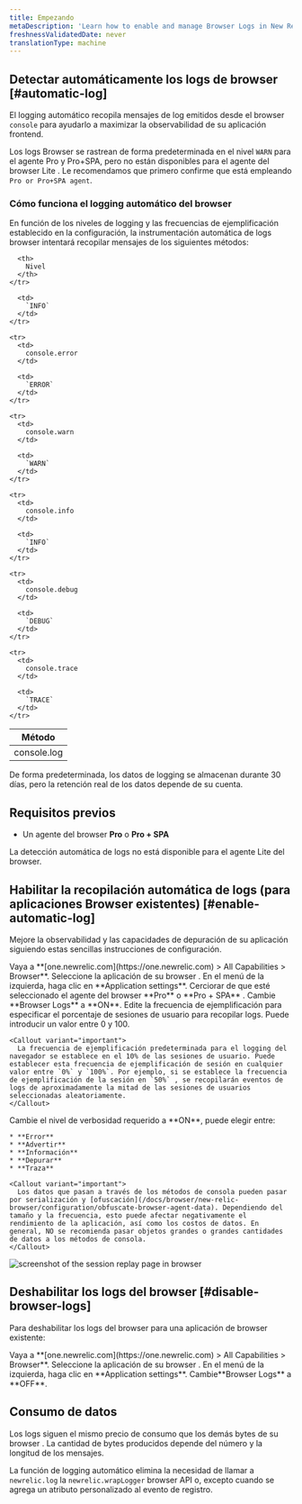 ```yaml
---
title: Empezando
metaDescription: 'Learn how to enable and manage Browser Logs in New Relic, including steps for automatic log collection and how to disable the feature.'
freshnessValidatedDate: never
translationType: machine
---
```


## Detectar automáticamente los logs de browser [#automatic-log]

El logging automático recopila mensajes de log emitidos desde el browser `console` para ayudarlo a maximizar la observabilidad de su aplicación frontend.

Los logs Browser se rastrean de forma predeterminada en el nivel `WARN` para el agente Pro y Pro+SPA, pero no están disponibles para el agente del browser Lite . Le recomendamos que primero confirme que está empleando `Pro or Pro+SPA agent`.

### Cómo funciona el logging automático del browser

En función de los niveles de logging y las frecuencias de ejemplificación establecido en la configuración, la instrumentación automática de logs browser intentará recopilar mensajes de los siguientes métodos:

<table>
  <thead>
    <tr>
      <th style={{width: "200px"}}>
        Método
      </th>

      <th>
        Nivel
      </th>
    </tr>
  </thead>

  <tbody>
    <tr>
      <td>
        console.log
      </td>

      <td>
        `INFO`
      </td>
    </tr>

    <tr>
      <td>
        console.error
      </td>

      <td>
        `ERROR`
      </td>
    </tr>

    <tr>
      <td>
        console.warn
      </td>

      <td>
        `WARN`
      </td>
    </tr>

    <tr>
      <td>
        console.info
      </td>

      <td>
        `INFO`
      </td>
    </tr>

    <tr>
      <td>
        console.debug
      </td>

      <td>
        `DEBUG`
      </td>
    </tr>

    <tr>
      <td>
        console.trace
      </td>

      <td>
        `TRACE`
      </td>
    </tr>
  </tbody>
</table>

De forma predeterminada, los datos de logging se almacenan durante 30 días, pero la retención real de los datos depende de su cuenta.

## Requisitos previos

* Un agente del browser **Pro** o **Pro + SPA**

<Callout variant="important">
  La detección automática de logs no está disponible para el agente Lite del browser.
</Callout>

## Habilitar la recopilación automática de logs (para aplicaciones Browser existentes) [#enable-automatic-log]

Mejore la observabilidad y las capacidades de depuración de su aplicación siguiendo estas sencillas instrucciones de configuración.

<Steps>
  <Step>
    Vaya a **[one.newrelic.com](https://one.newrelic.com) &gt; All Capabilities &gt; Browser**.
  </Step>

  <Step>
    Seleccione la aplicación de su browser .
  </Step>

  <Step>
    En el menú de la izquierda, haga clic en **Application settings**.
  </Step>

  <Step>
    Cerciorar de que esté seleccionado el agente del browser **Pro** o **Pro + SPA** .
  </Step>

  <Step>
    Cambie **Browser Logs** a **ON**.
  </Step>

  <Step>
    Edite la frecuencia de ejemplificación para especificar el porcentaje de sesiones de usuario para recopilar logs. Puede introducir un valor entre 0 y 100.

    <Callout variant="important">
      La frecuencia de ejemplificación predeterminada para el logging del navegador se establece en el 10% de las sesiones de usuario. Puede establecer esta frecuencia de ejemplificación de sesión en cualquier valor entre `0%` y `100%`. Por ejemplo, si se establece la frecuencia de ejemplificación de la sesión en `50%` , se recopilarán eventos de logs de aproximadamente la mitad de las sesiones de usuarios seleccionadas aleatoriamente.
    </Callout>
  </Step>

  <Step>
    Cambie el nivel de verbosidad requerido a **ON**, puede elegir entre:

    * **Error**
    * **Advertir**
    * **Información**
    * **Depurar**
    * **Traza**

    <Callout variant="important">
      Los datos que pasan a través de los métodos de consola pueden pasar por serialización y [ofuscación](/docs/browser/new-relic-browser/configuration/obfuscate-browser-agent-data). Dependiendo del tamaño y la frecuencia, esto puede afectar negativamente el rendimiento de la aplicación, así como los costos de datos. En general, NO se recomienda pasar objetos grandes o grandes cantidades de datos a los métodos de consola.
    </Callout>
  </Step>
</Steps>

<img title="Session replay" alt="screenshot of the session replay page in browser" src="/images/browser-logs-overview.webp" />

## Deshabilitar los logs del browser [#disable-browser-logs]

Para deshabilitar los logs del browser para una aplicación de browser existente:

<Steps>
  <Step>
    Vaya a **[one.newrelic.com](https://one.newrelic.com) &gt; All Capabilities &gt; Browser**.
  </Step>

  <Step>
    Seleccione la aplicación de su browser .
  </Step>

  <Step>
    En el menú de la izquierda, haga clic en **Application settings**.
  </Step>

  <Step>
    Cambie**Browser Logs** a **OFF**.
  </Step>
</Steps>

## Consumo de datos

Los logs siguen el mismo precio de consumo que los demás bytes de su browser . La cantidad de bytes producidos depende del número y la longitud de los mensajes.

La función de logging automático elimina la necesidad de llamar a `newrelic.log` la `newrelic.wrapLogger` browser API o, excepto cuando se agrega un atributo personalizado al evento de registro.